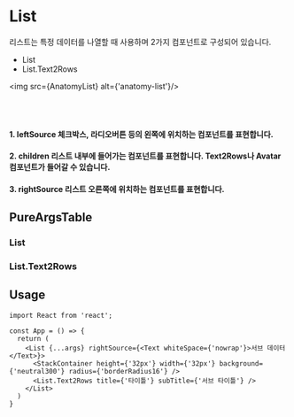 
<Meta of={ListStories} />

# List

리스트는 특정 데이터를 나열할 때 사용하며 2가지 컴포넌트로 구성되어 있습니다.

- List
- List.Text2Rows


<img src={AnatomyList} alt={'anatomy-list'}/>

<br/>
<br/>

#### 1. leftSource 체크박스, 라디오버튼 등의 왼쪽에 위치하는 컴포넌트를 표현합니다.

#### 2. children 리스트 내부에 들어가는 컴포넌트를 표현합니다. Text2Rows나 Avatar 컴포넌트가 들어갈 수 있습니다.

#### 3. rightSource 리스트 오른쪽에 위치하는 컴포넌트를 표현합니다.

<Canvas of={ListStories.Playground} />


## PureArgsTable

### List

<PureArgsTable of={List} />

### List.Text2Rows

<PureArgsTable of={Text2Rows} />

## Usage

```tsx
import React from 'react';

const App = () => {
  return (
    <List {...args} rightSource={<Text whiteSpace={'nowrap'}>서브 데이터</Text>}>
      <StackContainer height={'32px'} width={'32px'} background={'neutral300'} radius={'borderRadius16'} />
      <List.Text2Rows title={'타이틀'} subTitle={'서브 타이틀'} />
    </List>
  )
}
```

